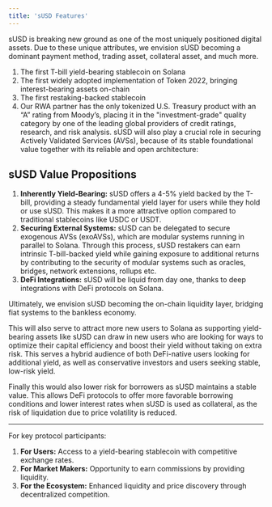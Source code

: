 ```yaml
---
title: 'sUSD Features'
---
```


sUSD is breaking new ground as one of the most uniquely positioned digital assets. Due to these unique attributes, we envision sUSD becoming a dominant payment method, trading asset, collateral asset, and much more.
 1. The first T-bill yield-bearing stablecoin on Solana
 2. The first widely adopted implementation of Token 2022, bringing interest-bearing assets on-chain 
 3. The first restaking-backed stablecoin 
 4. Our RWA partner has the only tokenized U.S. Treasury product with an “A” rating from Moody’s, placing it in the "investment-grade" quality category by one of the leading global providers of credit ratings, research, and risk analysis.
sUSD will also play a crucial role in securing Actively Validated Services (AVSs), because of its stable foundational value together with its reliable and open architecture:

## sUSD Value Propositions
 1. **Inherently Yield-Bearing:** sUSD offers a 4-5% yield backed by the T-bill, providing a steady fundamental yield layer for users while they hold or use sUSD. This makes it a more attractive option compared to traditional stablecoins like USDC or USDT.
 2. **Securing External Systems:** sUSD can be delegated to secure exogenous AVSs (exoAVSs), which are modular systems running in parallel to Solana. Through this process, sUSD restakers can earn intrinsic T-bill-backed yield while gaining exposure to additional returns by contributing to the security of modular systems such as oracles, bridges, network extensions, rollups etc.
 3. **DeFi Integrations:** sUSD will be liquid from day one, thanks to deep integrations with DeFi protocols on Solana.

Ultimately, we envision sUSD becoming the on-chain liquidity layer, bridging fiat systems to the bankless economy.

This will also serve to attract more new users to Solana as supporting yield-bearing assets like sUSD can draw in new users who are looking for ways to optimize their capital efficiency and boost their yield without taking on extra risk. This serves a hybrid audience of both DeFi-native users looking for additional yield, as well as conservative investors and users seeking stable, low-risk yield.

Finally this would also lower risk for borrowers as sUSD maintains a stable value. This allows DeFi protocols to offer more favorable borrowing conditions and lower interest rates when sUSD is used as collateral, as the risk of liquidation due to price volatility is reduced.

-----

For key protocol participants: 
 1. **For Users:** Access to a yield-bearing stablecoin with competitive exchange rates.
 2. **For Market Makers:** Opportunity to earn commissions by providing liquidity.
 3. **For the Ecosystem:** Enhanced liquidity and price discovery through decentralized competition.
